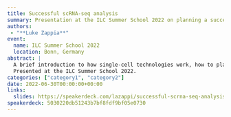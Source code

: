 ```yaml
---
title: Successful scRNA-seq analysis
summary: Presentation at the ILC Summer School 2022 on planning a successful scRNA-seq experiment
authors:
 - "**Luke Zappia**"
event:
  name: ILC Summer School 2022
  location: Bonn, Germany
abstract: |
  A brief introduction to how single-cell technologies work, how to plan a successful experiment (from an analyst's point of view), the steps in a standard scRNA-seq analysis and touching on some more advanced topics.
  Presented at the ILC Summer School 2022.
categories: ["category1", "category2"]
date: 2022-06-30T00:00:00+00:00
links:
  slides: https://speakerdeck.com/lazappi/successful-scrna-seq-analysis
speakerdeck: 5030220db51243b7bf8fdf9bf05e0730
---
```

